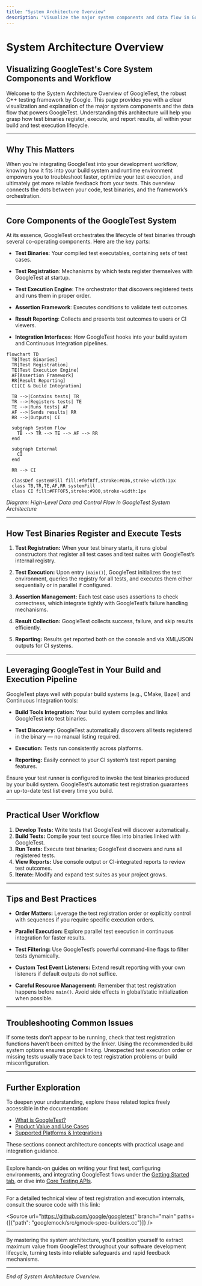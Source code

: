 ```yaml
---
title: "System Architecture Overview"
description: "Visualize the major system components and data flow in GoogleTest, including how test binaries are registered, executed, and reported. Leverage an architecture diagram to quickly internalize how GoogleTest fits into your build and execution lifecycle."
---
```


# System Architecture Overview

## Visualizing GoogleTest's Core System Components and Workflow

Welcome to the System Architecture Overview of GoogleTest, the robust C++ testing framework by Google. This page provides you with a clear visualization and explanation of the major system components and the data flow that powers GoogleTest. Understanding this architecture will help you grasp how test binaries register, execute, and report results, all within your build and test execution lifecycle.

---

## Why This Matters

When you're integrating GoogleTest into your development workflow, knowing how it fits into your build system and runtime environment empowers you to troubleshoot faster, optimize your test execution, and ultimately get more reliable feedback from your tests. This overview connects the dots between your code, test binaries, and the framework’s orchestration.

---

## Core Components of the GoogleTest System

At its essence, GoogleTest orchestrates the lifecycle of test binaries through several co-operating components. Here are the key parts:

- **Test Binaries**: Your compiled test executables, containing sets of test cases.

- **Test Registration**: Mechanisms by which tests register themselves with GoogleTest at startup.

- **Test Execution Engine**: The orchestrator that discovers registered tests and runs them in proper order.

- **Assertion Framework**: Executes conditions to validate test outcomes.

- **Result Reporting**: Collects and presents test outcomes to users or CI viewers.

- **Integration Interfaces**: How GoogleTest hooks into your build system and Continuous Integration pipelines.


```mermaid
flowchart TD
  TB[Test Binaries]
  TR[Test Registration]
  TE[Test Execution Engine]
  AF[Assertion Framework]
  RR[Result Reporting]
  CI[CI & Build Integration]

  TB -->|Contains tests| TR
  TR -->|Registers tests| TE
  TE -->|Runs tests| AF
  AF -->|Sends results| RR
  RR -->|Outputs| CI

  subgraph System Flow
    TB --> TR --> TE --> AF --> RR
  end

  subgraph External
    CI
  end

  RR --> CI

  classDef systemFill fill:#f0f8ff,stroke:#036,stroke-width:1px
  class TB,TR,TE,AF,RR systemFill
  class CI fill:#FFF0F5,stroke:#900,stroke-width:1px
```

*Diagram: High-Level Data and Control Flow in GoogleTest System Architecture*

---

## How Test Binaries Register and Execute Tests

1. **Test Registration:** When your test binary starts, it runs global constructors that register all test cases and test suites with GoogleTest’s internal registry.

2. **Test Execution:** Upon entry (`main()`), GoogleTest initializes the test environment, queries the registry for all tests, and executes them either sequentially or in parallel if configured.

3. **Assertion Management:** Each test case uses assertions to check correctness, which integrate tightly with GoogleTest’s failure handling mechanisms.

4. **Result Collection:** GoogleTest collects success, failure, and skip results efficiently.

5. **Reporting:** Results get reported both on the console and via XML/JSON outputs for CI systems.

---

## Leveraging GoogleTest in Your Build and Execution Pipeline

GoogleTest plays well with popular build systems (e.g., CMake, Bazel) and Continuous Integration tools:

- **Build Tools Integration:** Your build system compiles and links GoogleTest into test binaries.

- **Test Discovery:** GoogleTest automatically discovers all tests registered in the binary — no manual listing required.

- **Execution:** Tests run consistently across platforms.

- **Reporting:** Easily connect to your CI system’s test report parsing features.

<Info>
Ensure your test runner is configured to invoke the test binaries produced by your build system. GoogleTest’s automatic test registration guarantees an up-to-date test list every time you build.
</Info>

---

## Practical User Workflow

1. **Develop Tests:** Write tests that GoogleTest will discover automatically.
2. **Build Tests:** Compile your test source files into binaries linked with GoogleTest.
3. **Run Tests:** Execute test binaries; GoogleTest discovers and runs all registered tests.
4. **View Reports:** Use console output or CI-integrated reports to review test outcomes.
5. **Iterate:** Modify and expand test suites as your project grows.

---

## Tips and Best Practices

- **Order Matters:** Leverage the test registration order or explicitly control with sequences if you require specific execution orders.

- **Parallel Execution:** Explore parallel test execution in continuous integration for faster results.

- **Test Filtering:** Use GoogleTest’s powerful command-line flags to filter tests dynamically.

- **Custom Test Event Listeners:** Extend result reporting with your own listeners if default outputs do not suffice.

- **Careful Resource Management:** Remember that test registration happens before `main()`. Avoid side effects in global/static initialization when possible.

---

## Troubleshooting Common Issues

<Tip>
If some tests don’t appear to be running, check that test registration functions haven’t been omitted by the linker. Using the recommended build system options ensures proper linking.
</Tip>

<Warning>
Unexpected test execution order or missing tests usually trace back to test registration problems or build misconfiguration.
</Warning>

---

## Further Exploration

To deepen your understanding, explore these related topics freely accessible in the documentation:

- [What is GoogleTest?](/overview/introduction-and-value/product-overview)
- [Product Value and Use Cases](/overview/introduction-and-value/value-and-use-cases)
- [Supported Platforms & Integrations](/overview/introduction-and-value/supported-platforms-integrations)

These sections connect architecture concepts with practical usage and integration guidance.

---

Explore hands-on guides on writing your first test, configuring environments, and integrating GoogleTest flows under the [Getting Started tab](../getting-started), or dive into [Core Testing APIs](../api-reference/core-apis/assertions).

---

For a detailed technical view of test registration and execution internals, consult the source code with this link:

<Source url="https://github.com/google/googletest" branch="main" paths={[{"path": "googlemock/src/gmock-spec-builders.cc"}]} />

---

By mastering the system architecture, you'll position yourself to extract maximum value from GoogleTest throughout your software development lifecycle, turning tests into reliable safeguards and rapid feedback mechanisms.

---

*End of System Architecture Overview.*